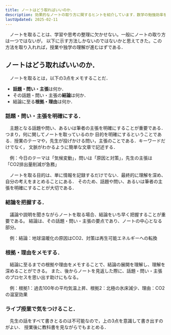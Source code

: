 ```yaml
---
title: ノートはどう取ればいいのか．
description: 効果的なノートの取り方に関するヒントを紹介しています．数学の勉強効率を上げるためのノート術や、記録方法の工夫、整理方法など、学習者に役立つ情報を具体的な例とともに解説しています.
lastUpdated: 2025-02-11
---
```


<ImageWithCaption 
	src={image_01}
	alt="ノートとペンと教科書とメモ帳が写っている画像"
	width="420"
	height="210"
	figcaption=""
	/>

　ノートを取ることは、学習や思考の整理に欠かせない。一般にノートの取り方は一つではないが，
以下に示す方法しかないのではないかと思えてきた。この方法を取り入れれば，授業や独学の理解が進むはずである．

## ノートはどう取ればいいのか．
　ノートを取るとは，以下の3点をメモすることだ．
- **話題・問い・主張**は何か．
- その話題・問い・主張の**結論**は何か．
- 結論に至る**根拠・理由**は何か．

### 話題・問い・主張を明確にする．
　主題となる話題や問い、あるいは筆者の主張を明確にすることが重要である．つまり，何に関してノートを取っているのか
目的を明確にするということである．授業のテーマや，先生が投げかける問い，主張のことである．キーワードだけでなく，
文脈がわかるように簡単な文章で記述する．

　例：今日のテーマは「気候変動」，問いは「原因と対策」，先生の主張は「CO2排出量削減が急務」

　ノートを取る目的は、単に情報を記録するだけでない．最終的に理解を深め、自分の考えをまとめることにある．
そのため、話題や問い、あるいは筆者の主張を明確にすることが大切である．

### 結論を把握する．
　議論や説明を聞きながらノートを取る場合、結論をいち早く把握することが重要である。
結論は、その話題・問い・主張の要点であり、ノートの中心となる部分。

　例：結論：地球温暖化の原因はCO2、対策は再生可能エネルギーへの転換

### 根拠・理由をメモする．
　結論に至るまでの根拠や理由をメモすることで、結論の展開を理解し、理解を深めることができる。
また、後からノートを見返した際に、話題・問い・主張のプロセスを思い出す助けにもなる。

　例：根拠1：過去100年の平均気温上昇、根拠2：北極の氷床減少、理由：CO2の温室効果

### ライブ授業で気をつけること．
　先生の話をすべて書きとるのは不可能なので，上の3点を意識して書き出すのがよい．
授業後に教科書を見ながらでもまとめる．
